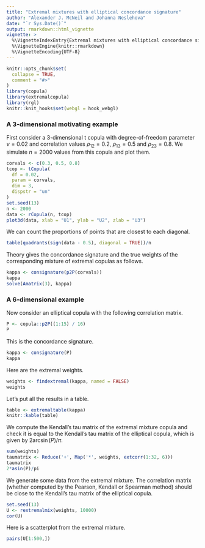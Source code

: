 ```yaml
---
title: "Extremal mixtures with elliptical concordance signature"
author: "Alexander J. McNeil and Johanna Neslehova"
date: "`r Sys.Date()`"
output: rmarkdown::html_vignette
vignette: >
  %\VignetteIndexEntry{Extremal mixtures with elliptical concordance signature}
  %\VignetteEngine{knitr::rmarkdown}
  %\VignetteEncoding{UTF-8}
---
```


```r
knitr::opts_chunk$set(
  collapse = TRUE,
  comment = "#>"
)
library(copula)
library(extremalcopula)
library(rgl)
knitr::knit_hooks$set(webgl = hook_webgl)
```

### A 3-dimensional motivating example

First consider a 3-dimensional t copula with degree-of-freedom parameter $\nu = 0.02$ and correlation values $\rho_{12} = 0.2$, $\rho_{13} = 0.5$ and $\rho_{23} = 0.8$. We simulate $n = 2000$ values from this copula and plot them.

```r
corvals <- c(0.3, 0.5, 0.8)
tcop <- tCopula(
  df = 0.02,
  param = corvals,
  dim = 3,
  dispstr = "un"
)
set.seed(13)
n <- 2000
data <- rCopula(n, tcop)
plot3d(data, xlab = "U1", ylab = "U2", zlab = "U3")
```

We can count the proportions of points that are closest to each diagonal.

```r
table(quadrants(sign(data - 0.5), diagonal = TRUE))/n
```

Theory gives the concordance signature and the true weights of the corresponding mixture of extremal copulas as follows.

```r
kappa <- consignature(p2P(corvals))
kappa
solve(Amatrix(3), kappa)
```

### A 6-dimensional example

Now consider an elliptical copula with the following correlation matrix.

```r
P <- copula::p2P((1:15) / 16)
P
```

This is the concordance signature.
```r
kappa <- consignature(P)
kappa
```

Here are the extremal weights.
```r
weights <- findextremal(kappa, named = FALSE)
weights
```

Let's put all the results in a table.
```r
table <- extremaltable(kappa)
knitr::kable(table)
```

We compute the Kendall's tau matrix of the extremal mixture copula and check it is equal to the Kendall's tau matrix of the elliptical copula, which is given by $2\arcsin(P)/\pi$.
```r
sum(weights)
taumatrix <- Reduce('+', Map('*', weights, extcorr(1:32, 6)))
taumatrix
2*asin(P)/pi
```
We generate some data from the extremal mixture. The correlation matrix (whether computed by the Pearson, Kendall or Spearman method) should be close to the Kendall's tau matrix of the elliptical copula.
```r
set.seed(13)
U <- rextremalmix(weights, 10000)
cor(U)
```


Here is a scatterplot from the extremal mixture.
```r
pairs(U[1:500,])
```


